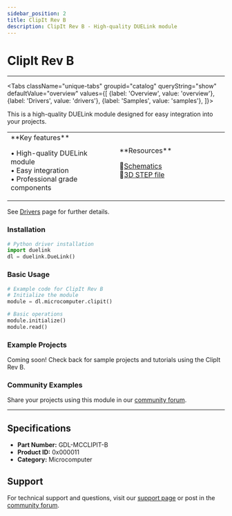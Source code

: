 ```yaml
---
sidebar_position: 2
title: ClipIt Rev B
description: ClipIt Rev B - High-quality DUELink module
---
```



# ClipIt Rev B

<ProductImageSelector 
  partNumber="mcclipit-b"
  productName="ClipIt Rev B"
/>

---

<Tabs className="unique-tabs" groupid="catalog" queryString="show" defaultValue="overview"
  values={[
    {label: 'Overview', value: 'overview'},
    {label: 'Drivers', value: 'drivers'},
    {label: 'Samples', value: 'samples'},
  ]}>

<TabItem value="overview">

This is a high-quality DUELink module designed for easy integration into your projects.

<table><td width='50%'>
**Key features**

• High-quality DUELink module<br/>
• Easy integration<br/>
• Professional grade components<br/>

</td><td width='50%'>
**Resources**
 
📄[Schematics](/sch/mcclipit-b.pdf)<br/>
🔩[3D STEP file](/3d/mcclipit-b.step)<br/>

</td></table>

</TabItem>

<TabItem value="drivers">

See [Drivers](../../engine/drivers) page for further details.

### Installation

```python
# Python driver installation
import duelink
dl = duelink.DueLink()
```

### Basic Usage

```python
# Example code for ClipIt Rev B
# Initialize the module
module = dl.microcomputer.clipit()

# Basic operations
module.initialize()
module.read()
```

</TabItem>

<TabItem value="samples">

### Example Projects

Coming soon! Check back for sample projects and tutorials using the ClipIt Rev B.

### Community Examples

Share your projects using this module in our [community forum](https://forums.ghielectronics.com).

</TabItem>

</Tabs>

---

## Specifications

- **Part Number:** GDL-MCCLIPIT-B
- **Product ID:** 0x000011
- **Category:** Microcomputer

## Support

For technical support and questions, visit our [support page](../../support) or post in the [community forum](https://forums.ghielectronics.com).
